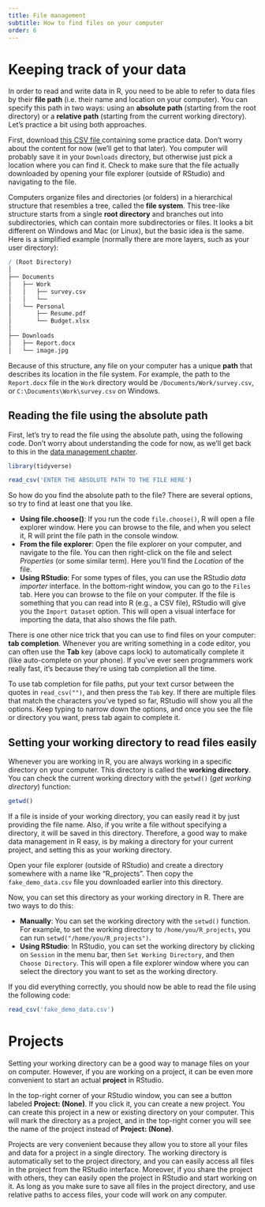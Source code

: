 ```yaml
---
title: File management
subtitle: How to find files on your computer
order: 6
---
```



# Keeping track of your data {#file-management}

In order to read and write data in R, you need to be able to refer to data files by their **file path** (i.e. their name and location on your computer).
You can specify this path in two ways: using an **absolute path** (starting from the root directory) or a **relative path** (starting from the current working directory).
Let's practice a bit using both approaches.

First, download <a href="../data/fake_demo_data.csv" download>this CSV file </a>containing some practice data. 
Don't worry about the content for now (we'll get to that later).
You computer will probably save it in your `Downloads` directory, but otherwise just pick a location where you can find it.
Check to make sure that the file actually downloaded by opening your file explorer (outside of RStudio) and navigating to the file.

::: {.callout-note title="How does your computer organize files?" collapse="true"}

Computers organize files and directories (or folders) in a hierarchical structure that resembles a tree, called the **file system**.
This tree-like structure starts from a single **root directory** and branches out into subdirectories, which can contain more subdirectories or files.
It looks a bit different on Windows and Mac (or Linux), but the basic idea is the same.
Here is a simplified example (normally there are more layers, such as your user directory):


```r
/ (Root Directory) 
│
├── Documents
│   ├── Work
│   │   ├── survey.csv
│   │   └──  
│   └── Personal
│       ├── Resume.pdf
│       └── Budget.xlsx
│
├── Downloads
│   ├── Report.docx
│   └── image.jpg
```

Because of this structure, any file on your computer has a unique **path** that describes its location in the file system.
For example, the path to the `Report.docx` file in the `Work` directory would be `/Documents/Work/survey.csv`, or `C:\Documents\Work\survey.csv` on Windows.

:::
## Reading the file using the absolute path

First, let's try to read the file using the absolute path, using the following code.
Don't worry about understanding the code for now, as we'll get back to this in the [data management chapter](../data-management/read-and-write.qmd).

```r
library(tidyverse)

read_csv('ENTER THE ABSOLUTE PATH TO THE FILE HERE')
```

So how do you find the absolute path to the file? 
There are several options, so try to find at least one that you like.

- **Using file.choose()**: If you run the code `file.choose()`, R will open a file explorer window. Here you can browse to the file, and when you select it, R will print the file path in the console window.
- **From the file explorer**: Open the file explorer on your computer, and navigate to the file. You can then right-click on the file and select *Properties* (or some similar term). Here you'll find the *Location* of the file. 
- **Using RStudio**: For some types of files, you can use the RStudio *data importer* interface. In the bottom-right window, you can go to the `Files` tab. Here you can browse to the file on your computer. If the file is something that you can read into R (e.g., a CSV file), RStudio will give you the `Import Dataset` option. This will open a visual interface for importing the data, that also shows the file path.

::: {.callout-note title="Cool kids use tab completion" collapse="true"}
There is one other nice trick that you can use to find files on your computer: **tab completion**.
Whenever you are writing something in a code editor, you can often use the **Tab** key (above caps lock) to automatically complete it (like auto-complete on your phone).
If you've ever seen programmers work really fast, it's because they're using tab completion all the time.

To use tab completion for file paths, put your text cursor between the quotes in `read_csv("")`, and then press the `Tab` key.
If there are multiple files that match the characters you've typed so far, RStudio will show you all the options.
Keep typing to narrow down the options, and once you see the file or directory you want, press tab again to complete it.
:::

## Setting your working directory to read files easily {#working-directory}

Whenever you are working in R, you are always working in a specific directory on your computer. 
This directory is called the **working directory**.
You can check the current working directory with the `getwd()` (*get working directory*) function:

```r
getwd()
```

If a file is inside of your working directory, you can easily read it by just providing the file name.
Also, if you write a file without specifying a directory, it will be saved in this directory.
Therefore, a good way to make data management in R easy, is by making a directory for your current project, and setting this as your working directory.

Open your file explorer (outside of RStudio) and create a directory somewhere with a name like "R_projects".
Then copy the `fake_demo_data.csv` file you downloaded earlier into this directory.

Now, you can set this directory as your working directory in R.
There are two ways to do this:

* **Manually**: You can set the working directory with the `setwd()` function. For example, to set the working directory to `/home/you/R_projects`, you can run `setwd("/home/you/R_projects")`.
* **Using RStudio**: In RStudio, you can set the working directory by clicking on `Session` in the menu bar, then `Set Working Directory`, and then `Choose Directory`. This will open a file explorer window where you can select the directory you want to set as the working directory.

If you did everything correctly, you should now be able to read the file using the following code:

```r
read_csv('fake_demo_data.csv')
```


# Projects

Setting your working directory can be a good way to manage files on your on computer.
However, if you are working on a project, it can be even more convenient to start an actual **project** in RStudio.

In the top-right corner of your RStudio window, you can see a button labeled **Project: (None)**.
If you click it, you can create a new project. 
You can create this project in a new or existing directory on your computer.
This will mark the directory as a project, and in the top-right corner you will see the name of the project instead of **Project: (None)**.

Projects are very convenient because they allow you to store all your files and data for a project in a single directory.
The working directory is automatically set to the project directory, and you can easily access all files in the project from the RStudio interface.
Moreover, if you share the project with others, they can easily open the project in RStudio and start working on it.
As long as you make sure to save all files in the project directory, and use relative paths to access files, your code will work on any computer.
